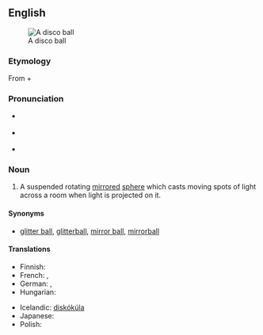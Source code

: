 {{was wotd|2007|December|31}}
{{wikipedia}}
==English==
[[Image:Disco ball.jpg|thumb|A disco ball]]

===Etymology===
From {{term|disco}} + {{term|ball}}

===Pronunciation===
* {{a|RP}} {{IPA|/ˈdɪskəʊ ˌbɔːl/}}
* {{a|US}} {{IPA|/ˈdɪskoʊ ˌbɑːl/|/ˈdɪskoʊ ˌbɔːl/}}
* {{audio|en-us-disco ball.ogg|Audio (US)}}

===Noun===
{{en-noun|sg=[[disco]] [[ball]]}}

# A suspended rotating [[mirror]]ed [[sphere]] which casts moving spots of light across a room when light is projected on it.

====Synonyms====
* {{sense|a mirrored sphere}} [[glitter ball]], [[glitterball]], [[mirror ball]], [[mirrorball]]

====Translations====
{{trans-top|mirrored sphere}}
* Finnish: {{t-|fi|diskopallo}}
* French: {{t-|fr|boule à facettes|f}}, {{t-|fr|boule disco|f}}
* German: {{t+|de|Spiegelkugel|f}}, {{t-|de|Diskokugel|f}}
* Hungarian: {{t-|hu|diszkógömb}}
{{trans-mid}}
* Icelandic: [[diskókúla]] {{f}}
* Japanese: {{t-|ja|ミラーボール|tr=mirā bōru|sc=Jpan}}
* Polish: {{t-|pl|kula dyskotekowa|f}}
{{trans-bottom}}